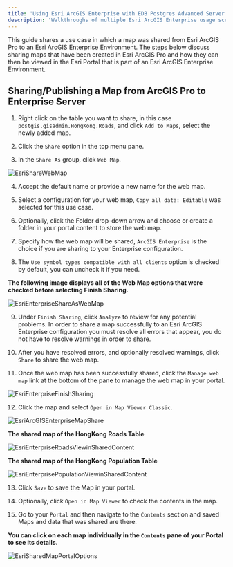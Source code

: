 ```yaml
---
title: 'Using Esri ArcGIS Enterprise with EDB Postgres Advanced Server'
description: 'Walkthroughs of multiple Esri ArcGIS Enterprise usage scenarios'
---
```


This guide shares a use case in which a map was shared from Esri ArcGIS Pro to an Esri ArcGIS Enterprise Environment.  The steps below discuss sharing maps that have been created in Esri ArcGIS Pro and how they can then be viewed in the Esri Portal that is part of an Esri ArcGIS Enterprise Environment.

## Sharing/Publishing a Map from ArcGIS Pro to Enterprise Server

1. Right click on the table you want to share, in this case `postgis.gisadmin.HongKong.Roads`, and click `Add to Maps`, select the newly added map.

2. Click the `Share` option in the top menu pane.

3. In the `Share As` group, click `Web Map`.

  ![EsriShareWebMap](Images/EsriShareWebMap.png)

4. Accept the default name or provide a new name for the web map.

5. Select a configuration for your web map, `Copy all data: Editable` was selected for this use case.

6. Optionally, click the Folder drop-down arrow and choose or create a folder in your portal content to store the web map.

7. Specify how the web map will be shared, `ArcGIS Enterprise` is the choice if you are sharing to your Enterprise configuration.

8. The `Use symbol types compatible with all clients` option is checked by default, you can uncheck it if you need.

**The following image displays all of the Web Map options that were checked before selecting Finish Sharing.**

  ![EsriEnterpriseShareAsWebMap](Images/EsriEnterpriseShareAsWebMap.png)

9. Under `Finish Sharing`, click `Analyze` to review for any potential problems.  In order to share a map successfully to an Esri ArcGIS Enterprise configuration you must resolve all errors that appear, you do not have to resolve warnings in order to share.

10. After you have resolved errors, and optionally resolved warnings, click `Share` to share the web map.

11. Once the web map has been successfully shared, click the `Manage web map` link at the bottom of the pane to manage the web map in your portal.

  ![EsriEnterpriseFinishSharing](Images/EsriEnterpriseFinishSharing.png)

12. Click the map and select `Open in Map Viewer Classic`.

  ![EsriArcGISEnterpriseMapShare](Images/EsriArcGISEnterpriseMapShare.png)

  **The shared map of the HongKong Roads Table**

  ![EsriEnterpriseRoadsViewinSharedContent](Images/EsriEnterpriseRoadsViewinSharedContent.png)

  **The shared map of the HongKong Population Table**

  ![EsriEnterprisePopulationViewinSharedContent](Images/EsriEnterprisePopulationViewinSharedContent.png)

13. Click `Save` to save the Map in your portal.

14. Optionally, click `Open in Map Viewer` to check the contents in the map.

15. Go to your `Portal` and then navigate to the `Contents` section and saved Maps and data that was shared are there.

**You can click on each map individually in the `Contents` pane of your Portal to see its details.**

  ![EsriSharedMapPortalOptions](Images/EsriSharedMapPortalOptions.png)